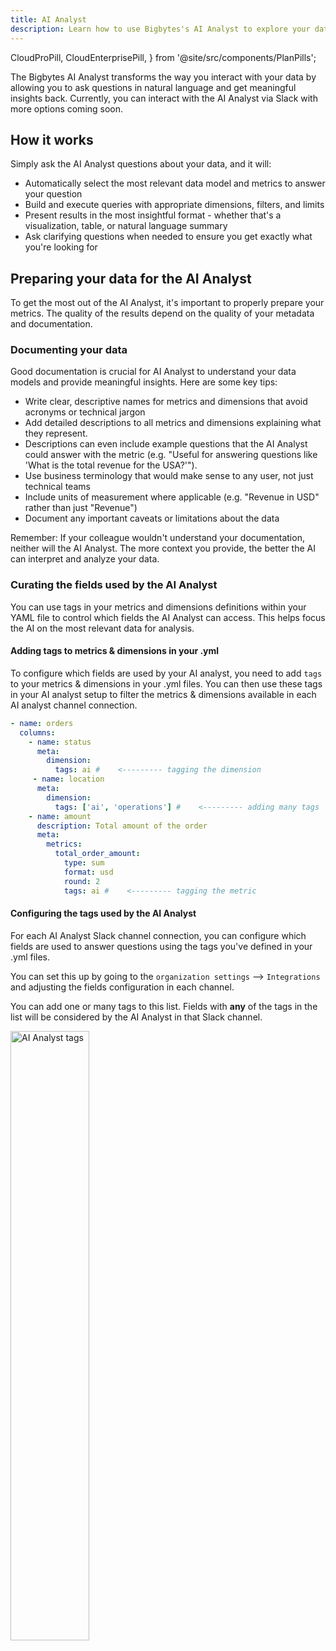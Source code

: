 ```yaml
---
title: AI Analyst
description: Learn how to use Bigbytes's AI Analyst to explore your data
---
```


  CloudProPill,
  CloudEnterprisePill,
} from '@site/src/components/PlanPills';

<div>
  <CloudProPill />
  <CloudEnterprisePill />
</div>

The Bigbytes AI Analyst transforms the way you interact with your data by allowing you to ask questions in natural language and get meaningful insights back. Currently, you can interact with the AI Analyst via Slack with more options coming soon.

## How it works

Simply ask the AI Analyst questions about your data, and it will:

- Automatically select the most relevant data model and metrics to answer your question
- Build and execute queries with appropriate dimensions, filters, and limits
- Present results in the most insightful format - whether that's a visualization, table, or natural language summary
- Ask clarifying questions when needed to ensure you get exactly what you're looking for

## Preparing your data for the AI Analyst

To get the most out of the AI Analyst, it's important to properly prepare your metrics. The quality of the results depend on the quality of your metadata and documentation.

### Documenting your data

Good documentation is crucial for AI Analyst to understand your data models and provide meaningful insights. Here are some key tips:

- Write clear, descriptive names for metrics and dimensions that avoid acronyms or technical jargon
- Add detailed descriptions to all metrics and dimensions explaining what they represent.
- Descriptions can even include example questions that the AI Analyst could answer with the metric (e.g. "Useful for answering questions like 'What is the total revenue for the USA?'").
- Use business terminology that would make sense to any user, not just technical teams
- Include units of measurement where applicable (e.g. "Revenue in USD" rather than just "Revenue")
- Document any important caveats or limitations about the data

Remember: If your colleague wouldn't understand your documentation, neither will the AI Analyst. The more context you provide, the better the AI can interpret and analyze your data.

### Curating the fields used by the AI Analyst

You can use tags in your metrics and dimensions definitions within your YAML file to control which fields the AI Analyst can access. This helps focus the AI on the most relevant data for analysis.

#### Adding tags to metrics & dimensions in your .yml

To configure which fields are used by your AI analyst, you need to add `tags` to your metrics & dimensions in your .yml files. You can then use these tags in your AI analyst setup to filter the metrics & dimensions available in each AI analyst channel connection.

```yaml
- name: orders
  columns:
    - name: status
      meta:
        dimension:
          tags: ai #    <--------- tagging the dimension
     - name: location
      meta:
        dimension:
          tags: ['ai', 'operations'] #    <--------- adding many tags
    - name: amount
      description: Total amount of the order
      meta:
        metrics:
          total_order_amount:
            type: sum
            format: usd
            round: 2
            tags: ai #    <--------- tagging the metric
```

#### Configuring the tags used by the AI Analyst

For each AI Analyst Slack channel connection, you can configure which fields are used to answer questions using the tags you've defined in your .yml files.

You can set this up by going to the `organization settings` --> `Integrations` and adjusting the fields configuration in each channel.

You can add one or many tags to this list. Fields with **any** of the tags in the list will be considered by the AI Analyst in that Slack channel.

<img src={AiTags} alt="AI Analyst tags" width="50%" />
